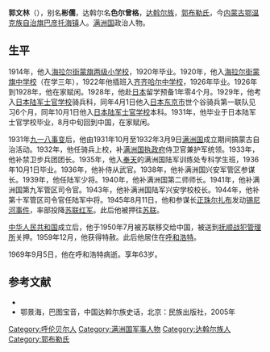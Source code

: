 '''郭文林'''（{{bd|1906年||1969年|9月5日}}），别名'''彬儒'''，达斡尔名'''色尔曾格'''，[[达斡尔族|达斡尔族]]，[[郭布勒氏|郭布勒氏]]，今[[内蒙古|内蒙古]][[鄂温克族自治旗|鄂温克族自治旗]][[巴彦托海镇|巴彦托海镇]]人。[[满洲国|满洲国]]政治人物。

==生平==
1914年，他入[[海拉尔街蒙旗两级小学校|海拉尔街蒙旗两级小学校]]，1920年毕业。1920年，他入[[海拉尔街蒙旗中学校|海拉尔街蒙旗中学校]]（在学三年），1922年他插班入[[齐齐哈尔中学校|齐齐哈尔中学校]]，1926年毕业。1926年到1928年，他在家赋闲。1928年，他赴[[日本|日本]]留学预备1年零4个月。1929年，他考入[[日本陆军士官学校|日本陆军士官学校]]骑兵科，同年4月1日他入[[日本|日本]][[东京市|东京市]]世个谷骑兵第一联队见习6个月，同年10月1日他入[[日本陆军士官学校|日本陆军士官学校]]本科。1931年，他毕业于日本陆军士官学校毕业，8月中旬回到中国，在家赋闲。

1931年[[九一八事变|九一八事变]]后，他由1931年10月至1932年3月9日[[满洲国|满洲国]]成立期间搞蒙古自治活动。1932年，他任骑兵上校，补[[满洲国执政府|满洲国执政府]]侍卫官兼护军统领。1933年，他补禁卫步兵团团长。1935年，他入[[奉天|奉天]]的满洲国陆军训练处专科学生班，1936年10月1日毕业。1936年，他补侍从武官。1938年，他补满洲国兴安军管区参谋长。1939年，他任陆军少将。1940年，他补满洲国第二师师长。1941年，他补满洲国第九军管区司令官。1943年，他补满洲国陆军兴安学校校长。1944年，他补第十军管区司令官任陆军中将。1945年8月11日，他和参谋长[[正珠尔扎布|正珠尔扎布]]发动[[锡尼河事件|锡尼河事件]]，率部投降[[苏联红军|苏联红军]]。此后他被押往[[苏联|苏联]]。

[[中华人民共和国|中华人民共和国]]成立后，他于1950年7月被苏联移交给中国，被送到[[抚顺战犯管理所|抚顺战犯管理所]]关押。1959年12月，他获得特赦。此后他居住在[[呼和浩特|呼和浩特]]。

1969年9月5日，他在呼和浩特病逝。享年63岁。

==参考文献==
*{{cite web
|url=http://agzy.youth.cn/xzzh/his_data/201004/t20100415_1204954.htm
|title=伪“满洲国”官员郭文林笔供
|url-status=dead
|access-date=2021-12-14
|archive-url=https://archive.md/Indlv
|archive-date=2013-04-24
|date=2010-04-15
|editor=王志扬
}}
*鄂景海，巴图宝音，中国达斡尔族史话，北京：民族出版社，2005年

{{DEFAULTSORT:Guo郭}}
[[Category:呼伦贝尔人|Category:呼伦贝尔人]]
[[Category:满洲国军事人物|Category:满洲国军事人物]]
[[Category:达斡尔族人|Category:达斡尔族人]]
[[Category:郭布勒氏|Category:郭布勒氏]]